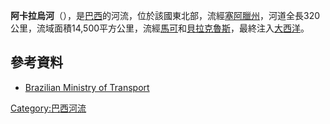 '''阿卡拉烏河'''（{{lang-pt|Rio Acaraú}}），是[[巴西|巴西]]的河流，位於該國東北部，流經[[塞阿臘州|塞阿臘州]]，河道全長320公里，流域面積14,500平方公里，流經[[馬可_(塞阿臘州)|馬可]]和[[貝拉克魯斯_(巴西)|貝拉克魯斯]]，最終注入[[大西洋|大西洋]]。

==參考資料==
*[http://www.zonu.com/imapa/americas/md_ceara_brazil.pdf Brazilian Ministry of Transport]

{{Brazil-geo-stub}}
[[Category:巴西河流|Category:巴西河流]]